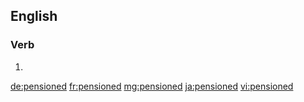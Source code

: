 ==English==

===Verb===
{{head|en}}

# {{en-past of|pension}}

[[de:pensioned]]
[[fr:pensioned]]
[[mg:pensioned]]
[[ja:pensioned]]
[[vi:pensioned]]